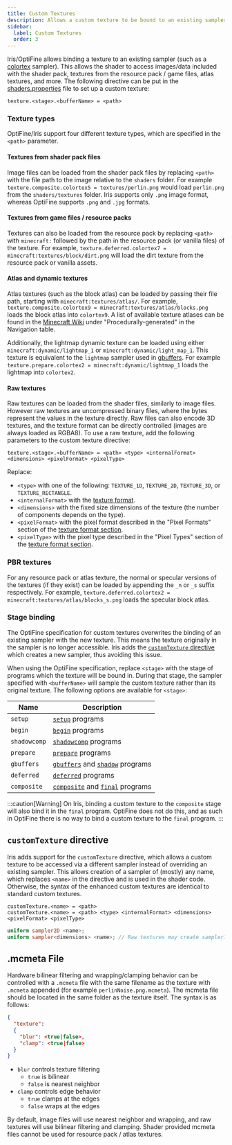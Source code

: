 ```yaml
---
title: Custom Textures
description: Allows a custom texture to be bound to an existing sampler (such as a colortex).
sidebar:
  label: Custom Textures
  order: 3
---
```



Iris/OptiFine allows binding a texture to an existing sampler (such as a [colortex](/current/reference/buffers/colortex) sampler). This allows the shader to access images/data included with the shader pack, textures from the resource pack / game files, atlas textures, and more. The following directive can be put in the [shaders.properties](/current/reference/shadersproperties/overview) file to set up a custom texture:

```properties title="shaders.properties"
texture.<stage>.<bufferName> = <path>
```

### Texture types
OptiFine/Iris support four different texture types, which are specified in the `<path>` parameter.

#### Textures from shader pack files
Image files can be loaded from the shader pack files by replacing `<path>` with the file path to the image relative to the `shaders` folder. For example `texture.composite.colortex5 = textures/perlin.png` would load `perlin.png` from the `shaders/textures` folder. Iris supports only `.png` image format, whereas OptiFine supports `.png` and `.jpg` formats.

#### Textures from game files / resource packs
Textures can also be loaded from the resource pack by replacing `<path>` with `minecraft:` followed by the path in the resource pack (or vanilla files) of the texture. For example, `texture.deferred.colortex7 = minecraft:textures/block/dirt.png` will load the dirt texture from the resource pack or vanilla assets.

#### Atlas and dynamic textures
Atlas textures (such as the block atlas) can be loaded by passing their file path, starting with `minecraft:textures/atlas/`. For example, `texture.composite.colortex9 = minecraft:textures/atlas/blocks.png` loads the block atlas into `colortex9`. A list of available texture atlases can be found in the [Minecraft Wiki](https://minecraft.wiki/w/Texture_atlas#Navigation) under "Procedurally-generated" in the Navigation table.

Additionally, the lightmap dynamic texture can be loaded using either `minecraft:dynamic/lightmap_1` or `minecraft:dynamic/light_map_1`. This texture is equivalent to the `lightmap` sampler used in [gbuffers](/current/reference/programs/gbuffers). For example `texture.prepare.colortex2 = minecraft:dynamic/lightmap_1` loads the lightmap into `colortex2`.

#### Raw textures
Raw textures can be loaded from the shader files, similarly to image files. However raw textures are uncompressed binary files, where the bytes represent the values in the texture directly. Raw files can also encode 3D textures, and the texture format can be directly controlled (images are always loaded as RGBA8). To use a raw texture, add the following parameters to the custom texture directive:

```properties  title="shaders.properties" ins="<type> <internalFormat> <dimensions> <pixelFormat> <pixelType>"
texture.<stage>.<bufferName> = <path> <type> <internalFormat> <dimensions> <pixelFormat> <pixelType>
```

Replace:
- `<type>` with one of the following: `TEXTURE_1D`, `TEXTURE_2D`, `TEXTURE_3D`, or `TEXTURE_RECTANGLE`.
- `<internalFormat>` with the [texture format](/current/reference/buffers/image_format).
- `<dimensions>` with the fixed size dimensions of the texture (the number of components depends on the type).
- `<pixelFormat>` with the pixel format described in the "Pixel Formats" section of the [texture format section](/current/reference/buffers/image_format).
- `<pixelType>` with the pixel type described in the "Pixel Types" section of the [texture format section](/current/reference/buffers/image_format).


### PBR textures
For any resource pack or atlas texture, the normal or specular versions of the textures (if they exist) can be loaded by appending the `_n` or `_s` suffix respectively. For example, `texture.deferred.colortex2 = minecraft:textures/atlas/blocks_s.png` loads the specular block atlas.


### Stage binding
The OptiFine specification for custom textures overwrites the binding of an existing sampler with the new texture. This means the texture originally in the sampler is no longer accessible. Iris adds the [`customTexture` directive](#customtexture-directive) which creates a new sampler, thus avoiding this issue.

When using the OptiFine specification, replace `<stage>` with the stage of programs which the texture will be bound in. During that stage, the sampler specified with `<bufferName>` will sample the custom texture rather than its original texture. The following options are available for `<stage>`:

| Name         | Description                                                                                    |
|--------------|----------------------------------------------------------------------------------------------- |
| `setup`      | [`setup`](/current/reference/prorgams/setup) programs <Badge text="Iris Exclusive" variant="tip" size="small" />                             |
| `begin`      | [`begin`](/current/reference/programs/begin) programs <Badge text="Iris Exclusive" variant="tip" size="small" />                              |
| `shadowcomp` | [`shadowcomp`](/current/reference/programs/shadow_comp) programs                                       |
| `prepare`    | [`prepare`](/current/reference/programs/prepare) programs                                              |
| `gbuffers`   | [`gbuffers`](/current/reference/programs/gbuffers) and [`shadow`](/current/reference/programs/shadow) programs |
| `deferred`   | [`deferred`](/current/reference/programs/deferred) programs                                            |
| `composite`  | [`composite`](/current/reference/programs/composite) and [`final`](/current/reference/programs/final) programs |

:::caution[Warning]
On Iris, binding a custom texture to the `composite` stage will also bind it in the `final` program. OptiFine does not do this, and as such in OptiFine there is no way to bind a custom texture to the `final` program.
:::


## `customTexture` directive <Badge text="Iris Exclusive" variant="tip" size="medium" />
Iris adds support for the `customTexture` directive, which allows a custom texture to be accessed via a different sampler instead of overriding an existing sampler. This allows creation of a sampler of (mostly) any name, which replaces `<name>` in the directive and is used in the shader code. Otherwise, the syntax of the enhanced custom textures are identical to standard custom textures.

```properties title="shaders.properties"
customTexture.<name> = <path>
customTexture.<name> = <path> <type> <internalFormat> <dimensions> <pixelFormat> <pixelType>
```

```glsl title="shader code"
uniform sampler2D <name>;
uniform sampler<dimensions> <name>; // Raw textures may create sampler1D, sampler2D, sampler3D, or sampler2DRect
```


## .mcmeta File
Hardware bilinear filtering and wrapping/clamping behavior can be controlled with a `.mcmeta` file with the same filename as the texture with `.mcmeta` appended (for example `perlinNoise.png.mcmeta`). The mcmeta file should be located in the same folder as the texture itself. The syntax is as follows:

```json title=".mcmeta file"
{
  "texture":
  {
    "blur": <true|false>,
    "clamp": <true|false>
  }
}
```

- `blur` controls texture filtering
    - `true` is bilinear
    - `false` is nearest neighbor
- `clamp` controls edge behavior
    - `true` clamps at the edges
    - `false` wraps at the edges

By default, image files will use nearest neighbor and wrapping, and raw textures will use bilinear filtering and clamping. Shader provided mcmeta files cannot be used for resource pack / atlas textures.

<img src="/cucumber.png" width="1" height="1" />
